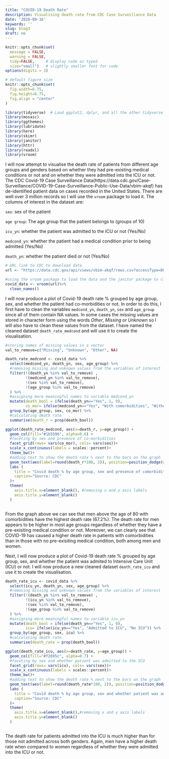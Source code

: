 ```yaml
---
title: "COVID-19 Death Rate"
description: Visualising death rate from CDC Case Surveillance Data
date: '2020-09-16'
keywords: ''
slug: blog3
draft: no
---
```



```r
knitr::opts_chunk$set(
  message = FALSE, 
  warning = FALSE, 
  tidy=FALSE,     # display code as typed
  size="small")   # slightly smaller font for code
options(digits = 3)

# default figure size
knitr::opts_chunk$set(
  fig.width=6.75, 
  fig.height=6.75,
  fig.align = "center"
)
```


```r
library(tidyverse)  # Load ggplot2, dplyr, and all the other tidyverse packages
library(mosaic)
library(ggthemes)
library(lubridate)
library(here)
library(skimr)
library(janitor)
library(httr)
library(readxl)
library(vroom)
```

I will now attempt to visualise the death rate of patients from different age groups and genders based on whether they had pre-existing medical conditions or not and on whether they were admitted into the ICU or not. The CDC Covid-19 Case Surveillance Data(https://data.cdc.gov/Case-Surveillance/COVID-19-Case-Surveillance-Public-Use-Data/vbim-akqf) has de-identified patient data on cases recorded in the United States. There are well over 3 million records so I will use the `vroom` package to load it. The columns of interest in the dataset are:

`sex`: sex of the patient

`age group`: The age group that the patient belongs to (groups of 10)

`icu_yn`: whether the patient was admitted to the ICU or not (Yes/No)

`medcond_yn`: whether the patient had a medical condition prior to being admitted (Yes/No)

`death_yn`: whether the patient died or not (Yes/No)

```r
# URL link to CDC to download data
url <- "https://data.cdc.gov/api/views/vbim-akqf/rows.csv?accessType=DOWNLOAD"

#using the vroom package to load the data and the janitor package to clean column names
covid_data <- vroom(url)%>% 
  clean_names()


```
I will now produce a plot of Covid-19 death rate % grouped by age group, sex, and whether the patient had co-morbidities or not. In order to do this, I first have to clean the variables `medcond_yn`, `death_yn`, `sex` and `age_group` since all of them contain NA values. In some cases the missing values are stored in character form using the words *Other*, *Missing* or *Unknown* so I will also have to clean these values from the dataset.  I have named the cleaned dataset `death_rate_medcond` and will use it to create the visualisation. 

```r
#storing names of missing values in a vector
val_to_remove=c("Missing", "Unknown", "Other", NA)

death_rate_medcond <- covid_data %>% 
  select(medcond_yn, death_yn, sex, age_group) %>% 
  #removing missing and unknown values from the variables of interest
  filter(!(death_yn %in% val_to_remove) ,
         !(medcond_yn %in% val_to_remove), 
         !(sex %in% val_to_remove),
         !(age_group %in% val_to_remove)
  ) %>%
  #assigning more meaningful names to variable medcond_yn
  mutate(death_bool = ifelse(death_yn=="Yes", 1, 0), 
         co_mor= ifelse(medcond_yn=="Yes", "With comorbidities", "Without comorbidities")) %>% 
  group_by(age_group, sex, co_mor) %>% 
  #calculating death rate
  summarise(death_r = prop(death_bool))

ggplot(death_rate_medcond, aes(x=death_r, y=age_group)) +
  geom_col(fill="#1b5596", alpha=0.6) +
  #faceting by sex and presence of co-morbidities
  facet_grid(rows= vars(co_mor), cols= vars(sex))+
  scale_x_continuous(labels = scales::percent)+
  theme_bw()+
  #adding text to show the death rate % next to the bars on the graph
  geom_text(aes(label=round(death_r*100, 2)), position=position_dodge(width=0.8), hjust=-0.05, size=3)+
  labs (
    title = "Covid death % by age group, sex and presence of comorbidities",
    caption="Source: CDC"
  )+
  theme(
    axis.title.x=element_blank(), #removing x and y axis labels
    axis.title.y=element_blank()
  )



```

From the graph above we can see that men above the age of 80 with comorbidities have the highest death rate (67.2%). The death rate for men appears to be higher in most age groups regardless of whether they have a pre-exisiting medical condition or not. Moreover, we can clearly see that COVID-19 has caused a higher death rate in patients with comorbidities than in those with no pre-exisiting medical condition, both among men and women. 


Next, I will now produce a plot of Covid-19 death rate % grouped by age group, sex, and whether the patient was admited to Intensive Care Unit (ICU) or not. I will now produce a new cleaned dataset `death_rate_icu` and use it to create the visualisation. 

```r


death_rate_icu <- covid_data %>% 
  select(icu_yn, death_yn, sex, age_group) %>% 
  #removing missing and unknown values from the variables of interest
  filter(!(death_yn %in% val_to_remove) ,
         !(icu_yn %in% val_to_remove), 
         !(sex %in% val_to_remove),
         !(age_group %in% val_to_remove)
  ) %>%
  #assigning more meaningful names to variable icu_yn
  mutate(death_bool = ifelse(death_yn=="Yes", 1, 0), 
         icu= ifelse(icu_yn=="Yes", "Admitted to ICU", "No ICU")) %>% 
  group_by(age_group, sex, icu) %>% 
  #calculating death rate
  summarise(death_rate = prop(death_bool))

ggplot(death_rate_icu, aes(x=death_rate, y=age_group)) +
  geom_col(fill="#f2695c", alpha=0.7) +
  #faceting by sex and whether patient was admitted to the ICU
  facet_grid(rows= vars(icu), cols= vars(sex))+
  scale_x_continuous(labels = scales::percent)+
  theme_bw()+
  #adding text to show the death rate % next to the bars on the graph
  geom_text(aes(label=round(death_rate*100, 2)), position=position_dodge(width=0.8), hjust=-0.05, size=2)+
  labs (
    title = "Covid death % by age group, sex and whether patient was admitted to ICU",
    caption="Source: CDC"
  )+
  theme(
    axis.title.x=element_blank(),#removing x and y axis labels
    axis.title.y=element_blank()
  )



```

The death rate for patients admitted into the ICU is much higher than for those not admitted across both genders. Again, men have a higher death rate when compared to women regardless of whether they were admitted into the ICU or not. 

